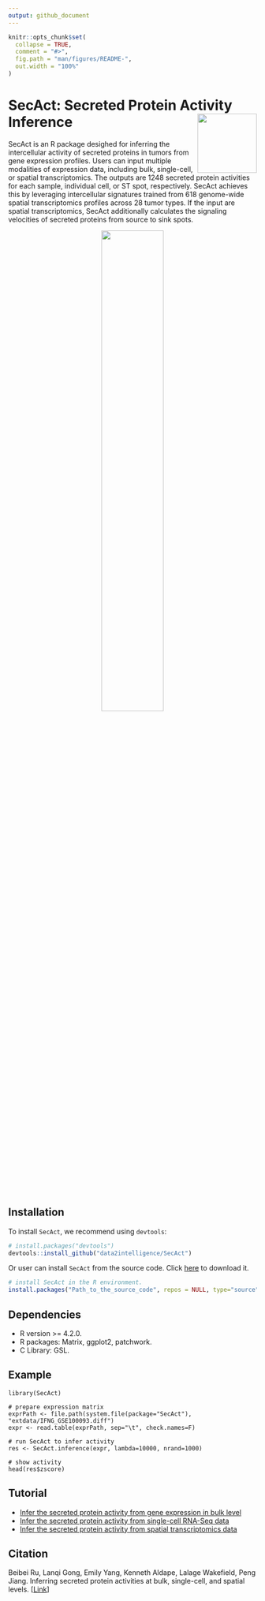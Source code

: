 ```yaml
---
output: github_document
---
```


<!-- README.md is generated from README.Rmd. Please edit that file -->

```r
knitr::opts_chunk$set(
  collapse = TRUE,
  comment = "#>",
  fig.path = "man/figures/README-",
  out.width = "100%"
)
```

# SecAct: Secreted Protein Activity Inference <img src="man/figures/sticker.png" align="right" alt="" width="120" />

<!-- badges: start -->
<!-- badges: end -->

SecAct is an R package desighed for inferring the intercellular activity of secreted proteins in tumors from gene expression profiles. Users can input multiple modalities of expression data, including bulk, single-cell, or spatial transcriptomics. The outputs are 1248 secreted protein activities for each sample, individual cell, or ST spot, respectively. SecAct achieves this by leveraging intercellular signatures trained from 618 genome-wide spatial transcriptomics profiles across 28 tumor types. If the input are spatial transcriptomics, SecAct additionally calculates the signaling velocities of secreted proteins from source to sink spots. 


<p align="center"><img src="man/figures/workflow.png" width="50%"/></p>


## Installation

To install `SecAct`, we recommend using `devtools`:

``` r
# install.packages("devtools")
devtools::install_github("data2intelligence/SecAct")
```

Or user can install `SecAct` from the source code. Click <a href="https://api.github.com/repos/data2intelligence/SecAct/tarball/HEAD" target="_blank">here</a> to download it.

``` r
# install SecAct in the R environment.
install.packages("Path_to_the_source_code", repos = NULL, type="source")
``` 

## Dependencies

* R version >= 4.2.0. 
* R packages: Matrix, ggplot2, patchwork.
* C Library: GSL.

## Example

```
library(SecAct)

# prepare expression matrix
exprPath <- file.path(system.file(package="SecAct"), "extdata/IFNG_GSE100093.diff")
expr <- read.table(exprPath, sep="\t", check.names=F)

# run SecAct to infer activity
res <- SecAct.inference(expr, lambda=10000, nrand=1000)

# show activity
head(res$zscore)

```

## Tutorial
* [Infer the secreted protein activity from gene expression in bulk level](https://data2intelligence.github.io/SecAct/articles/bulk.html)  
* [Infer the secreted protein activity from single-cell RNA-Seq data](https://data2intelligence.github.io/SecAct/articles/singleCell.html)
* [Infer the secreted protein activity from spatial transcriptomics data](https://data2intelligence.github.io/SecAct/articles/spatial.html)

## Citation
Beibei Ru,  Lanqi Gong, Emily Yang, Kenneth Aldape, Lalage Wakefield, Peng Jiang. Inferring secreted protein activities at bulk, single-cell, and spatial levels. [<a href="https://github.com/data2intelligence/SecAct" target="_blank">Link</a>]
